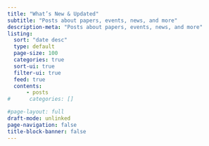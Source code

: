 ```yaml
---
title: "What’s New & Updated"
subtitle: "Posts about papers, events, news, and more"
description-meta: "Posts about papers, events, news, and more"
listing:
  sort: "date desc"
  type: default
  page-size: 100
  categories: true
  sort-ui: true
  filter-ui: true
  feed: true
  contents:
      - posts
#      categories: []

#page-layout: full
draft-mode: unlinked
page-navigation: false
title-block-banner: false
---
```

